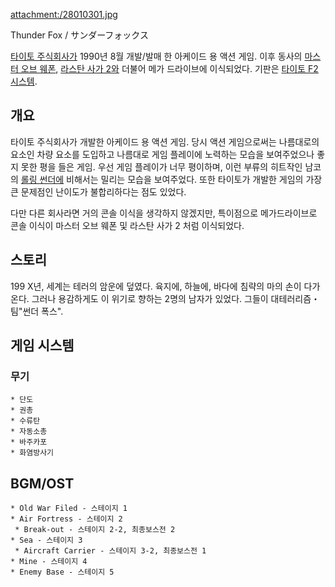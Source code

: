 attachment:/28010301.jpg

Thunder Fox / サンダーフォックス

[[타이토|타이토 주식회사]]가 1990년 8월 개발/발매 한 아케이드 용 액션 게임. 이후 동사의 [[마스터 오브 웨폰]], [[라스탄 사가 2]]와 더불어 메가 드라이브에 이식되었다. 기판은 [[타이토 F2 시스템]].

== 개요 ==

타이토 주식회사가 개발한 아케이드 용 액션 게임. 당시 액션 게임으로써는 나름대로의 요소인 차량 요소를 도입하고 나름대로 게임 플레이에 노력하는 모습을 보여주었으나 좋지 못한 평을 들은 게임. 우선 게임 플레이가 너무 평이하며, 이런 부류의 히트작인 남코의 [[롤링 썬더]]에 비해서는 밀리는 모습을 보여주었다. 또한 타이토가 개발한 게임의 가장 큰 문제점인 난이도가 불합리하다는 점도 있었다.

다만 다른 회사라면 거의 콘솔 이식을 생각하지 않겠지만, 특이점으로 메가드라이브로 콘솔 이식이 마스터 오브 웨폰 및 라스탄 사가 2 처럼 이식되었다.

== 스토리 ==

199 X년, 세계는 테러의 암운에 덮였다. 육지에, 하늘에, 바다에 침략의 마의 손이 다가온다. 그러나 용감하게도 이 위기로 향하는 2명의 남자가 있었다. 그들이 대테러리즘・팀"썬더 폭스".

== 게임 시스템 ==

=== 무기 ===

 * 단도
 * 권총
 * 수류탄
 * 자동소총
 * 바주카포
 * 화염방사기

== BGM/OST ==

 * Old War Filed - 스테이지 1
 * Air Fortress - 스테이지 2
  * Break-out - 스테이지 2-2, 최종보스전 2
 * Sea - 스테이지 3
  * Aircraft Carrier - 스테이지 3-2, 최종보스전 1
 * Mine - 스테이지 4
 * Enemy Base - 스테이지 5

